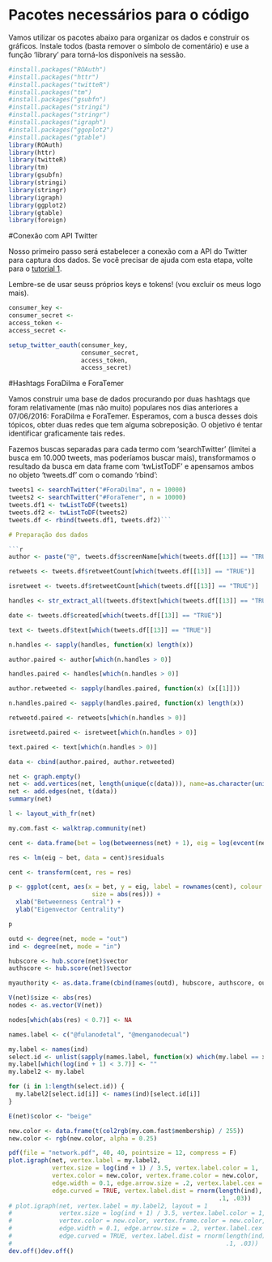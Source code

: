 # Pacotes necessários para o código

Vamos utilizar os pacotes abaixo para organizar os dados e construir os gráficos. Instale todos (basta remover o símbolo de comentário) e use a função 'library' para torná-los disponíveis na sessão.

```r
#install.packages("ROAuth")
#install.packages("httr")
#install.packages("twitteR")
#install.packages("tm")
#install.packages("gsubfn")
#install.packages("stringi")
#install.packages("stringr")
#install.packages("igraph")
#install.packages("ggoplot2")
#install.packages("gtable")
library(ROAuth)
library(httr)
library(twitteR)
library(tm)
library(gsubfn)
library(stringi)
library(stringr)
library(igraph)
library(ggplot2)
library(gtable)
library(foreign)
```

#Conexão com API Twitter

Nosso primeiro passo será estabelecer a conexão com a API do Twitter para captura dos dados. Se você precisar de ajuda com esta etapa, volte para o [tutorial 1](https://github.com/leobarone/Neci_twitter/blob/master/tutorial.Rmd).

Lembre-se de usar seuss próprios keys e tokens! (vou excluir os meus logo mais).

```r
consumer_key <- 
consumer_secret <- 
access_token <- 
access_secret <- 

setup_twitter_oauth(consumer_key,
                    consumer_secret,
                    access_token,
                    access_secret)
```

#Hashtags ForaDilma e ForaTemer

Vamos construir uma base de dados procurando por duas hashtags que foram relativamente (mas não muito) populares nos dias anteriores a 07/06/2016: ForaDilma e ForaTemer. Esperamos, com a busca desses dois tópicos, obter duas redes que tem alguma sobreposição. O objetivo é tentar identificar graficamente tais redes.

Fazemos buscas separadas para cada termo com 'searchTwitter' (limitei a busca em 10.000 tweets, mas poderíamos buscar mais), transformamos o resultado da busca em data frame com 'twListToDF' e apensamos ambos no objeto 'tweets.df' com o comando 'rbind':

```r
tweets1 <- searchTwitter("#ForaDilma", n = 10000)
tweets2 <- searchTwitter("#ForaTemer", n = 10000)
tweets.df1 <- twListToDF(tweets1)
tweets.df2 <- twListToDF(tweets2)
tweets.df <- rbind(tweets.df1, tweets.df2)```

# Preparação dos dados

```r
author <- paste("@", tweets.df$screenName[which(tweets.df[[13]] == "TRUE")], sep = "")
```
```r
retweets <- tweets.df$retweetCount[which(tweets.df[[13]] == "TRUE")]
```
```r
isretweet <- tweets.df$retweetCount[which(tweets.df[[13]] == "TRUE")]
```
```r
handles <- str_extract_all(tweets.df$text[which(tweets.df[[13]] == "TRUE")], '@[A-Za-a]+[A-Za-z0-9_]+')
```
```r
date <- tweets.df$created[which(tweets.df[[13]] == "TRUE")]
```
```r
text <- tweets.df$text[which(tweets.df[[13]] == "TRUE")]
```
```r
n.handles <- sapply(handles, function(x) length(x))
```
```r
author.paired <- author[which(n.handles > 0)]
```
```r
handles.paired <- handles[which(n.handles > 0)]
```
```r
author.retweeted <- sapply(handles.paired, function(x) (x[[1]]))
```
```r
n.handles.paired <- sapply(handles.paired, function(x) length(x))
```
```r
retweetd.paired <- retweets[which(n.handles > 0)]
```
```r
isretweetd.paired <- isretweet[which(n.handles > 0)]
```
```r
text.paired <- text[which(n.handles > 0)]
```
```r

data <- cbind(author.paired, author.retweeted)
```
```r

net <- graph.empty()
net <- add.vertices(net, length(unique(c(data))), name=as.character(unique(c(data))))
net <- add.edges(net, t(data))
summary(net)
```
```r

l <- layout_with_fr(net)
```
```r

my.com.fast <- walktrap.community(net)
```
```r

cent <- data.frame(bet = log(betweenness(net) + 1), eig = log(evcent(net)$vector + 1))
```
```r

res <- lm(eig ~ bet, data = cent)$residuals
```
```r
cent <- transform(cent, res = res)
```
```r

p <- ggplot(cent, aes(x = bet, y = eig, label = rownames(cent), colour = res,
                       size = abs(res))) +
  xlab("Betweenness Central") +
  ylab("Eigenvector Centrality")

p
```
```r

outd <- degree(net, mode = "out")
ind <- degree(net, mode = "in")
```
```r

hubscore <- hub.score(net)$vector
authscore <- hub.score(net)$vector
```
```r

myauthority <- as.data.frame(cbind(names(outd), hubscore, authscore, outd, ind))
```
```r

V(net)$size <- abs(res)
nodes <- as.vector(V(net))
```
```r

nodes[which(abs(res) < 0.7)] <- NA
```
```r

names.label <- c("@fulanodetal", "@menganodecual")
```
```r
my.label <- names(ind)
select.id <- unlist(sapply(names.label, function(x) which(my.label == x)))
my.label[which(log(ind + 1) < 3.7)] <- ""
my.label2 <- my.label
```
```r

for (i in 1:length(select.id)) {
  my.label2[select.id[i]] <- names(ind)[select.id[i]]
}
```
```r

E(net)$color <- "beige"
```
```r

new.color <- data.frame(t(col2rgb(my.com.fast$membership) / 255))
new.color <- rgb(new.color, alpha = 0.25)
```
```r
pdf(file = "network.pdf", 40, 40, pointsize = 12, compress = F)
plot.igraph(net, vertex.label = my.label2,
            vertex.size = log(ind + 1) / 3.5, vertex.label.color = 1,
            vertex.color = new.color, vertex.frame.color = new.color,
            edge.width = 0.1, edge.arrow.size = .2, vertex.label.cex = 1,
            edge.curved = TRUE, vertex.label.dist = rnorm(length(ind), 
                                                          .1, .03))
# plot.igraph(net, vertex.label = my.label2, layout = 1
#             vertex.size = log(ind + 1) / 3.5, vertex.label.color = 1,
#             vertex.color = new.color, vertex.frame.color = new.color,
#             edge.width = 0.1, edge.arrow.size = .2, vertex.label.cex = 1,
#             edge.curved = TRUE, vertex.label.dist = rnorm(length(ind), 
#                                                           .1, .03))
dev.off()dev.off()
```
